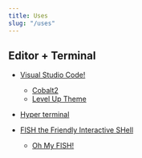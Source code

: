 ---
title: Uses
slug: "/uses"
---

## Editor + Terminal

* [Visual Studio Code!](https://code.visualstudio.com/)
  * [Cobalt2](https://marketplace.visualstudio.com/items?itemName=wesbos.theme-cobalt2)
  * [Level Up Theme](https://marketplace.visualstudio.com/items?itemName=leveluptutorials.theme-levelup)

* [Hyper terminal](https://hyper.is/)
* [FISH the Friendly Interactive SHell](https://fishshell.com/)
  * [Oh My FISH!](https://github.com/oh-my-fish/oh-my-fish)


<!--
I created a theme called Cobalt2 for VS Code, Sublime Text and iTerm2 v3 which I use.
I’m currently using Operator Mono for a font. Yes I paid the $200 for it. Before that I used Inconsolata for many years.
I use Operator Mono in VS Code and Hyper Term
I’m currently switching between Firefox Developer and Chrome Canary as my main browser
The cursive font you see is just the italic weight of Operator Mono. Your theme must have italics in it for it to work – my Cobalt2 uses italics heavily.
I currently use Hyper for my terminal, but many of my videos show me using iTerm2.
For Sublime Text, The JavaScript suggestions you see in my videos is called JavaScript Completions – you might have to play with the settings to get it to not popup some of the node completions. For VS Code, there are no plugins needed to get this.
You can see most of my config files (.eslint, VS Code settings) over at my Dot Files repo but please don’t just take these settings carte blanche – they work for me but might not be the best
Desktop Apps
I use Text Expander for canned responses and for most of my code snippets
I’m a huge Alfred fan and have many workflows.
I use Things App with a GTD mindset for managing my tasks.
I design almost entirely in Sketch
I backup with 2 time machines local HDDs, Dropbox for most files, and BackBlaze for my entire hard drive.
The cool Emoji picker you see me use in my videos is Rocket
Recording
I use ScreenFlow to record and edit my screencasts
I wrote about my animated gif workflow here
My mic is a Heil PR40 on a PL2T boom arm. Many of my videos were recorded on the cheaper but still amazing AT2020
I use a DBX286s to do almost all my audio compression and processing as a I record and pipe it into my computer with a Focusrite 2i2
My webcam is a Logitech HD Pro c920
All this gear is pretty demanding, so I use an Anker 7/3 port USB 3.0 hub DIED 😵 Amazon Basics 10 Port USB Hub to make it all work at once while only having to plug in a single cable.
Desk Setup
My main monitor is a 32″ 4k LG 32ud59
To my right I run a vertical 27″ 4k Dell 4k P2715Q and an open loaded macbook pro nested on a Rain mStand
I sit on a polished aluminum Herman Miller aeron
My desk is an 8 foot oak butcher block countertop on legs
Here is a photo of my setup
Everything — Monitors, Ethernet, Hard Drives, Webcam, and Power — is plugged in via a single USB cable and piped into my Caldigit TS3 Plus – This is a pretty sweet setup!
I currently use a 2019 16″ MacBook Pro 2.3 GHz 8-Core Intel Core i9 with 32gb memory
My last laptop was a 2017 15″ MacBook Pro 3.1GHz i7 with 16gb memory
Other Gear
After a lengthy search for the perfect backpack for both traveling and schlepping gear around the city I bought the Peak Design Everyday Backpack 30L and it’s incredible (and very expensive 😑).
-->